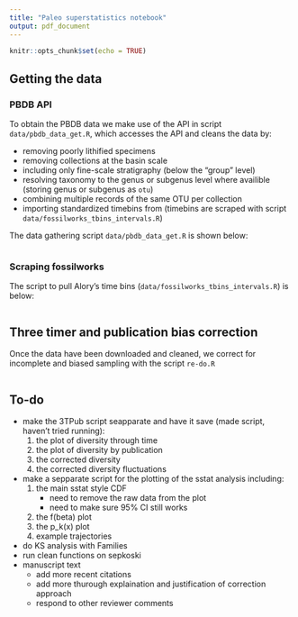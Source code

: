 ```yaml
---
title: "Paleo superstatistics notebook"
output: pdf_document
---
```


```r
knitr::opts_chunk$set(echo = TRUE)
```

## Getting the data

### PBDB API

To obtain the PBDB data we make use of the API in script `data/pbdb_data_get.R`, which accesses the API and cleans the data by:

- removing poorly lithified specimens
- removing collections at the basin scale
- including only fine-scale stratigraphy (below the "group" level)
- resolving taxonomy to the genus or subgenus level where availible (storing genus or subgenus as `otu`)
- combining multiple records of the same OTU per collection
- importing standardized timebins from \url{fossilworks.org} (timebins are scraped with script `data/fossilworks_tbins_intervals.R`)

The data gathering script `data/pbdb_data_get.R` is shown below:

```r
```


### Scraping fossilworks

The script to pull Alory's time bins (`data/fossilworks_tbins_intervals.R`) is below: 

```r
```


## Three timer and publication bias correction

Once the data have been downloaded and cleaned, we correct for incomplete and biased sampling with the script `re-do.R`

```r
```

## To-do

- make the 3TPub script seapparate and have it save (made script, haven't tried running):
    1. the plot of diversity through time
    2. the plot of diversity by publication
    3. the corrected diversity
    4. the corrected diversity fluctuations
- make a sepparate script for the plotting of the sstat analysis including:
    1. the main sstat style CDF
        - need to remove the raw data from the plot
        - need to make sure 95% CI still works
    2. the f(beta) plot
    3. the p_k(x) plot
    4. example trajectories
- do KS analysis with Families 
- run clean functions on sepkoski
- manuscript text
    - add more recent citations
    - add more thurough explaination and justification of correction approach 
    - respond to other reviewer comments

